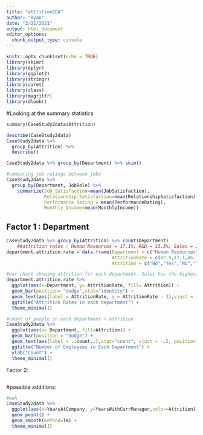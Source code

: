 ```yaml
---
title: "attritionEDA"
author: "Ryan"
date: "2/21/2021"
output: html_document
editor_options: 
  chunk_output_type: console
---
```


```r
knitr::opts_chunk$set(echo = TRUE)
library(skimr)
library(dplyr)
library(ggplot2)
library(stringr)
library(caret)
library(class)
library(magrittr)
library(dlookr)
```



#Looking at the summary statistics

```r
summary(CaseStudy2data$Attrition)

describe(CaseStudy2data)
CaseStudy2data %>% 
  group_by(Attrition) %>% 
  describe()

CaseStudy2data %>% group_by(Department) %>% skim()

#comparing job ratings between jobs 
CaseStudy2data %>%
  group_by(Department, JobRole) %>% 
    summarize(Job_Satisfaction=mean(JobSatisfaction),
              Relationship_Satisfaction=mean(RelationshipSatisfaction),
              Performance_Rating = mean(PerformanceRating),
              Monthly_Income=mean(MonthlyIncome))


```

## Factor 1 : Department
```r

CaseStudy2data %>% group_by(Attrition) %>% count(Department) 
    ##attrition rates : Human Resources = 17.1%; R&D = 13.3%; Sales = 21.6%
department.attrition.rate = data.frame(Department = c("Human Resources", "Human Resources", "Research and Development", "Research and Development", "Sales", "Sales"), 
                                       AttritionRate = c(82.9,17.1,86.7,13.3,78.4,21.6),
                                       Attrition = c("No","Yes","No","Yes","No","Yes"))

#bar chart showing attrition for each department. Sales has the highest attrition rate
department.attrition.rate %>% 
  ggplot(aes(x=Department, y= AttritionRate, fill= Attrition)) + 
  geom_bar(position= "dodge",stat="identity") +
  geom_text(aes(label = AttritionRate, y = AttritionRate - 3),vjust = -1.5, position = position_dodge(width = .9)) +
  ggtitle("Attrition Rates in each department") +
  theme_minimal()

#count of people in each department + attrition
CaseStudy2data %>% 
  ggplot(aes(x= Department, fill=Attrition)) +
  geom_bar(position = "dodge") +
  geom_text(aes(label = ..count..),stat="count", vjust = -.5, position = position_dodge(.9)) +
  ggtitle("Number of Employees in Each Department") +
  ylab("Count") +
  theme_minimal()

```

Factor 2:
```r

```

#possible additions:
```r
#meh
CaseStudy2data %>%
  ggplot(aes(x=YearsAtCompany, y=YearsWithCurrManager,color=Attrition)) + 
  geom_point() +
  geom_smooth(method=lm) +
  theme_minimal()

```

